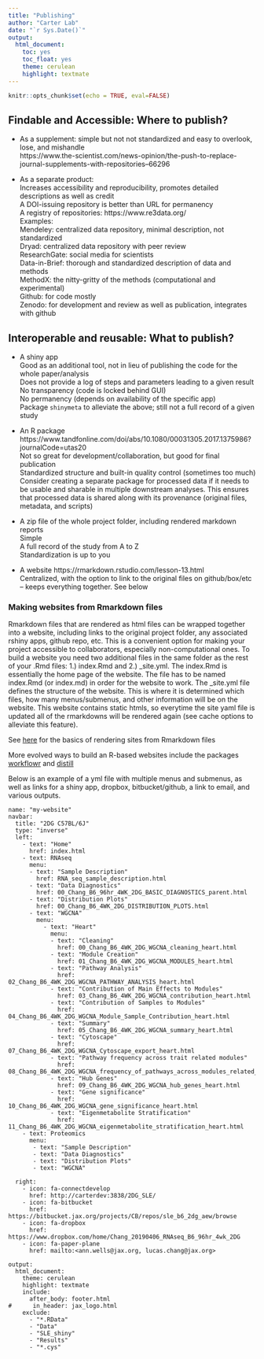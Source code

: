 ```yaml
---
title: "Publishing"
author: "Carter Lab"
date: "`r Sys.Date()`"
output:
  html_document:
    toc: yes
    toc_float: yes
    theme: cerulean
    highlight: textmate
---
```


```r
knitr::opts_chunk$set(echo = TRUE, eval=FALSE)
```

## Findable and Accessible: Where to publish?

* As a supplement: simple but not not standardized and easy to overlook, lose, and mishandle  
https://www.the-scientist.com/news-opinion/the-push-to-replace-journal-supplements-with-repositories--66296

* As a separate product:  
Increases accessibility and reproducibility, promotes detailed descriptions as well as credit  
  A DOI-issuing repository is better than URL for permanency  
  A registry of repositories: https://www.re3data.org/  
  Examples:  
    Mendeley: centralized data repository, minimal description, not standardized  
    Dryad: centralized data repository with peer review  
    ResearchGate: social media for scientists  
    Data-in-Brief: thorough and standardized description of data and methods  
    MethodX: the nitty-gritty of the methods (computational and experimental)  
    Github: for code mostly  
    Zenodo: for development and review as well as publication, integrates with github  

## Interoperable and reusable: What to publish?

* A shiny app  
  Good as an additional tool, not in lieu of publishing the code for the whole paper/analysis  
  Does not provide a log of steps and parameters leading to a given result  
  No transparency (code is locked behind GUI)  
  No permanency (depends on availability of the specific app)  
  Package ```shinymeta``` to alleviate the above; still not a full record of a given study  

* An R package 	
  https://www.tandfonline.com/doi/abs/10.1080/00031305.2017.1375986?journalCode=utas20   
  Not so great for development/collaboration, but good for final publication  
  Standardized structure and built-in quality control (sometimes too much)  
  Consider creating a separate package for processed data if it needs to be usable and sharable in multiple downstream analyses. This ensures that processed data is shared along with its provenance (original files, metadata, and scripts)

* A zip file of the whole project folder, including rendered markdown reports  
  Simple  
  A full record of the study from A to Z  
  Standardization is up to you

* A website	https://rmarkdown.rstudio.com/lesson-13.html  
  Centralized, with the option to link to the original files on github/box/etc – keeps everything together. See below

### Making websites from Rmarkdown files

Rmarkdown files that are rendered as html files can be wrapped together into a website, including links to the original project folder, any associated rshiny apps, github repo, etc. This is a convenient option for making your project accessible to collaborators, especially non-computational ones. To build a website you need two additional files in the same folder as the rest of your .Rmd files: 1.) index.Rmd and 2.) _site.yml. The index.Rmd is essentially the home page of the website. The file has to be named index.Rmd (or index.md) in order for the website to work. The _site.yml file defines the structure of the website. This is where it is determined which files, how many menus/submenus, and other information will be on the website. This website contains static htmls, so everytime the site yaml file is updated all of the rmarkdowns will be rendered again (see cache options to alleviate this feature).

See [here](https://bookdown.org/yihui/rmarkdown/rmarkdown-site.html
) for the basics of rendering sites from Rmarkdown files

More evolved ways to build an R-based websites include the packages [workflowr](https://jdblischak.github.io/workflowr/index.html) and [distill](https://rstudio.github.io/distill/)

Below is an example of a yml file with multiple menus and submenus, as well as links for a shiny app, dropbox, bitbucket/github, a link to email, and various outputs.

```
name: "my-website"
navbar:
  title: "2DG C57BL/6J"
  type: "inverse"
  left:
    - text: "Home"
      href: index.html
    - text: RNAseq
      menu:
      - text: "Sample Description"
        href: RNA_seq_sample_description.html
      - text: "Data Diagnostics"
        href: 00_Chang_B6_96hr_4WK_2DG_BASIC_DIAGNOSTICS_parent.html
      - text: "Distribution Plots"
        href: 00_Chang_B6_4WK_2DG_DISTRIBUTION_PLOTS.html
      - text: "WGCNA"
        menu:
          - text: "Heart"
            menu:
            - text: "Cleaning"
              href: 00_Chang_B6_4WK_2DG_WGCNA_cleaning_heart.html
            - text: "Module Creation"
              href: 01_Chang_B6_4WK_2DG_WGCNA_MODULES_heart.html
            - text: "Pathway Analysis"
              href: 02_Chang_B6_4WK_2DG_WGCNA_PATHWAY_ANALYSIS_heart.html 
            - text: "Contribution of Main Effects to Modules"
              href: 03_Chang_B6_4WK_2DG_WGCNA_contribution_heart.html
            - text: "Contribution of Samples to Modules"
              href: 04_Chang_B6_4WK_2DG_WGCNA_Module_Sample_Contribution_heart.html
            - text: "Summary"
              href: 05_Chang_B6_4WK_2DG_WGCNA_summary_heart.html
            - text: "Cytoscape"
              href: 07_Chang_B6_4WK_2DG_WGCNA_Cytoscape_export_heart.html
            - text: "Pathway frequency across trait related modules"
              href: 08_Chang_B6_4WK_2DG_WGCNA_frequency_of_pathways_across_modules_related_to_traits_heart.html
            - text: "Hub Genes"
              href: 09_Chang_B6_4WK_2DG_WGCNA_hub_genes_heart.html
            - text: "Gene significance"
              href: 10_Chang_B6_4WK_2DG_WGCNA_gene_significance_heart.html
            - text: "Eigenmetabolite Stratification"
              href: 11_Chang_B6_4WK_2DG_WGCNA_eigenmetabolite_stratification_heart.html
    - text: Proteomics
      menu:
       - text: "Sample Description"
       - text: "Data Diagnostics"
       - text: "Distribution Plots"
       - text: "WGCNA"

  right:
    - icon: fa-connectdevelop
      href: http://carterdev:3838/2DG_SLE/
    - icon: fa-bitbucket
      href: https://bitbucket.jax.org/projects/CB/repos/sle_b6_2dg_aew/browse
    - icon: fa-dropbox
      href: https://www.dropbox.com/home/Chang_20190406_RNAseq_B6_96hr_4wk_2DG
    - icon: fa-paper-plane
      href: mailto:<ann.wells@jax.org, lucas.chang@jax.org>
      
output:
  html_document:
    theme: cerulean
    highlight: textmate
    include:
      after_body: footer.html
#      in_header: jax_logo.html
    exclude:
      - "*.RData"
      - "Data"
      - "SLE_shiny"
      - "Results"
      - "*.cys"
```